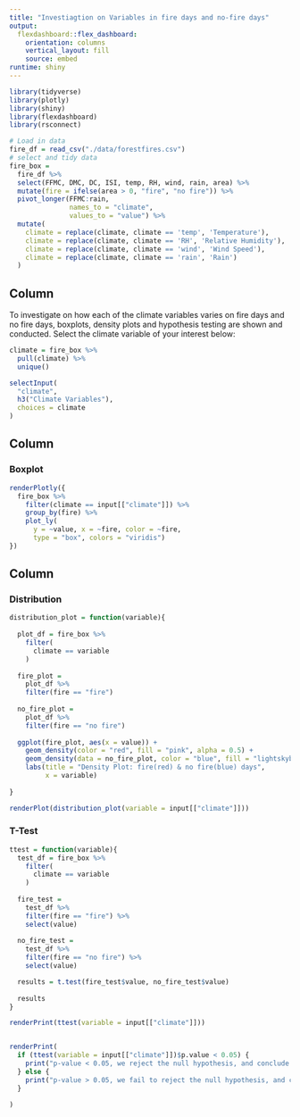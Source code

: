 ```yaml
---
title: "Investiagtion on Variables in fire days and no-fire days"
output: 
  flexdashboard::flex_dashboard:
    orientation: columns
    vertical_layout: fill
    source: embed
runtime: shiny
---
```


```r
library(tidyverse)
library(plotly)
library(shiny)
library(flexdashboard)
library(rsconnect)

```

```r
# Load in data
fire_df = read_csv("./data/forestfires.csv")
# select and tidy data
fire_box = 
  fire_df %>% 
  select(FFMC, DMC, DC, ISI, temp, RH, wind, rain, area) %>% 
  mutate(fire = ifelse(area > 0, "fire", "no fire")) %>% 
  pivot_longer(FFMC:rain,
               names_to = "climate",
               values_to = "value") %>% 
  mutate(
    climate = replace(climate, climate == 'temp', 'Temperature'),
    climate = replace(climate, climate == 'RH', 'Relative Humidity'),
    climate = replace(climate, climate == 'wind', 'Wind Speed'),
    climate = replace(climate, climate == 'rain', 'Rain')
  )

```

Column {.sidebar}
-----------------------------------------------------------------------

To investigate on how each of the climate variables varies on fire days and no fire days, boxplots, density plots and hypothesis testing are shown and conducted. Select the climate variable of your interest below:

```r
climate = fire_box %>% 
  pull(climate) %>% 
  unique()

selectInput(
  "climate",
  h3("Climate Variables"),
  choices = climate
)
```

Column {}
-----------------------------------------------------------------------

### Boxplot

```r
renderPlotly({
  fire_box %>% 
    filter(climate == input[["climate"]]) %>% 
    group_by(fire) %>% 
    plot_ly(
      y = ~value, x = ~fire, color = ~fire,
      type = "box", colors = "viridis")
})

```


Column {}
-----------------------------------------------------------------------
### Distribution

```r

distribution_plot = function(variable){
  
  plot_df = fire_box %>% 
    filter(
      climate == variable
    )
  
  fire_plot = 
    plot_df %>% 
    filter(fire == "fire")
  
  no_fire_plot = 
    plot_df %>% 
    filter(fire == "no fire")
  
  ggplot(fire_plot, aes(x = value)) +
    geom_density(color = "red", fill = "pink", alpha = 0.5) +
    geom_density(data = no_fire_plot, color = "blue", fill = "lightskyblue2", alpha = 0.5) +
    labs(title = "Density Plot: fire(red) & no fire(blue) days",
         x = variable)
  
}

renderPlot(distribution_plot(variable = input[["climate"]]))


```


### T-Test

```r

ttest = function(variable){
  test_df = fire_box %>% 
    filter(
      climate == variable
    )
  
  fire_test = 
    test_df %>% 
    filter(fire == "fire") %>% 
    select(value)
  
  no_fire_test = 
    test_df %>% 
    filter(fire == "no fire") %>% 
    select(value)

  results = t.test(fire_test$value, no_fire_test$value)
  
  results
}

renderPrint(ttest(variable = input[["climate"]]))


renderPrint(
  if (ttest(variable = input[["climate"]])$p.value < 0.05) {
    print("p-value < 0.05, we reject the null hypothesis, and conclude that the variable means in fire days and no fire days  have significant difference.")
  } else {
    print("p-value > 0.05, we fail to reject the null hypothesis, and conclude that the variable means in fire days and no fire days have no significant difference.")
  }
  
)

  
```



